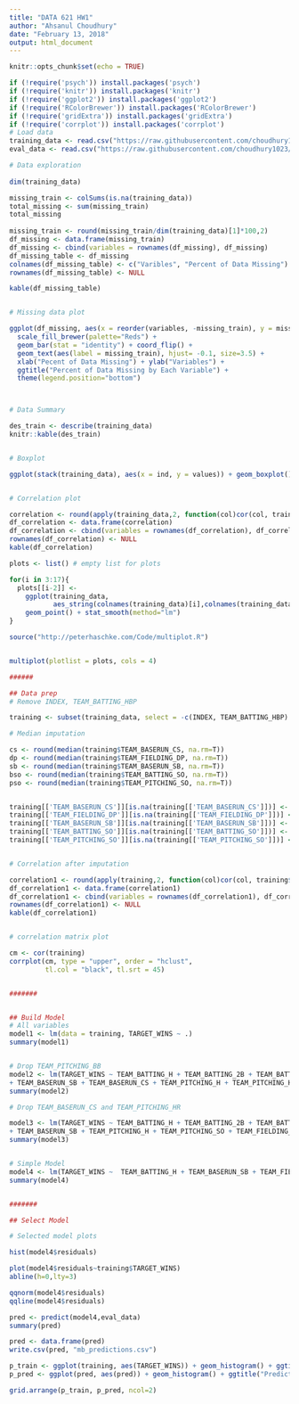 ---
title: "DATA 621 HW1"
author: "Ahsanul Choudhury"
date: "February 13, 2018"
output: html_document
---

```{r setup, include=FALSE}
knitr::opts_chunk$set(echo = TRUE)
```

```{r}
if (!require('psych')) install.packages('psych')
if (!require('knitr')) install.packages('knitr')
if (!require('ggplot2')) install.packages('ggplot2')
if (!require('RColorBrewer')) install.packages('RColorBrewer')
if (!require('gridExtra')) install.packages('gridExtra')
if (!require('corrplot')) install.packages('corrplot')
# Load data
training_data <- read.csv("https://raw.githubusercontent.com/choudhury1023/DATA-621/master/HW%201/moneyball-training-data.csv")
eval_data <- read.csv("https://raw.githubusercontent.com/choudhury1023/DATA-621/master/HW%201/moneyball-evaluation-data.csv")

# Data exploration
 
dim(training_data)

missing_train <- colSums(is.na(training_data))
total_missing <- sum(missing_train)
total_missing
                         
missing_train <- round(missing_train/dim(training_data)[1]*100,2)
df_missing <- data.frame(missing_train)
df_missing <- cbind(variables = rownames(df_missing), df_missing)
df_missing_table <- df_missing
colnames(df_missing_table) <- c("Varibles", "Percent of Data Missing")
rownames(df_missing_table) <- NULL

kable(df_missing_table)


# Missing data plot

ggplot(df_missing, aes(x = reorder(variables, -missing_train), y = missing_train, fill=factor(missing_train))) + 
  scale_fill_brewer(palette="Reds") +
  geom_bar(stat = "identity") + coord_flip() + 
  geom_text(aes(label = missing_train), hjust= -0.1, size=3.5) +
  xlab("Pecent of Data Missing") + ylab("Variables") +
  ggtitle("Percent of Data Missing by Each Variable") +
  theme(legend.position="bottom")



# Data Summary

des_train <- describe(training_data)
knitr::kable(des_train)


# Boxplot

ggplot(stack(training_data), aes(x = ind, y = values)) + geom_boxplot() + coord_flip()


# Correlation plot

correlation <- round(apply(training_data,2, function(col)cor(col, training_data$TARGET_WINS)),2)
df_correlation <- data.frame(correlation)
df_correlation <- cbind(variables = rownames(df_correlation), df_correlation)
rownames(df_correlation) <- NULL
kable(df_correlation)

plots <- list() # empty list for plots

for(i in 3:17){
  plots[[i-2]] <- 
    ggplot(training_data,
           aes_string(colnames(training_data)[i],colnames(training_data)[2])) + 
    geom_point() + stat_smooth(method="lm")
}

source("http://peterhaschke.com/Code/multiplot.R")


multiplot(plotlist = plots, cols = 4)

######

## Data prep
# Remove INDEX, TEAM_BATTING_HBP

training <- subset(training_data, select = -c(INDEX, TEAM_BATTING_HBP) )

# Median imputation

cs <- round(median(training$TEAM_BASERUN_CS, na.rm=T))
dp <- round(median(training$TEAM_FIELDING_DP, na.rm=T))
sb <- round(median(training$TEAM_BASERUN_SB, na.rm=T))
bso <- round(median(training$TEAM_BATTING_SO, na.rm=T))
pso <- round(median(training$TEAM_PITCHING_SO, na.rm=T))


training[['TEAM_BASERUN_CS']][is.na(training[['TEAM_BASERUN_CS']])] <- cs
training[['TEAM_FIELDING_DP']][is.na(training[['TEAM_FIELDING_DP']])] <- dp
training[['TEAM_BASERUN_SB']][is.na(training[['TEAM_BASERUN_SB']])] <- sb
training[['TEAM_BATTING_SO']][is.na(training[['TEAM_BATTING_SO']])] <- bso
training[['TEAM_PITCHING_SO']][is.na(training[['TEAM_PITCHING_SO']])] <- pso


# Correlation after imputation

correlation1 <- round(apply(training,2, function(col)cor(col, training$TARGET_WINS)),2)
df_correlation1 <- data.frame(correlation1)
df_correlation1 <- cbind(variables = rownames(df_correlation1), df_correlation1)
rownames(df_correlation1) <- NULL
kable(df_correlation1)


# correlation matrix plot

cm <- cor(training)
corrplot(cm, type = "upper", order = "hclust", 
         tl.col = "black", tl.srt = 45)


#######


## Build Model
# All variables
model1 <- lm(data = training, TARGET_WINS ~ .)
summary(model1)


# Drop TEAM_PITCHING_BB
model2 <- lm(TARGET_WINS ~ TEAM_BATTING_H + TEAM_BATTING_2B + TEAM_BATTING_3B + TEAM_BATTING_HR + TEAM_BATTING_BB + TEAM_BATTING_SO
+ TEAM_BASERUN_SB + TEAM_BASERUN_CS + TEAM_PITCHING_H + TEAM_PITCHING_HR + TEAM_PITCHING_SO + TEAM_FIELDING_E + TEAM_FIELDING_DP, data = training)
summary(model2)

# Drop TEAM_BASERUN_CS and TEAM_PITCHING_HR

model3 <- lm(TARGET_WINS ~ TEAM_BATTING_H + TEAM_BATTING_2B + TEAM_BATTING_3B + TEAM_BATTING_HR + TEAM_BATTING_BB + TEAM_BATTING_SO
+ TEAM_BASERUN_SB + TEAM_PITCHING_H + TEAM_PITCHING_SO + TEAM_FIELDING_E + TEAM_FIELDING_DP, data = training)
summary(model3)


# Simple Model
model4 <- lm(TARGET_WINS ~  TEAM_BATTING_H + TEAM_BASERUN_SB + TEAM_FIELDING_DP + TEAM_FIELDING_E, training)
summary(model4)


#######

## Select Model

# Selected model plots

hist(model4$residuals)

plot(model4$residuals~training$TARGET_WINS)
abline(h=0,lty=3)

qqnorm(model4$residuals)
qqline(model4$residuals)

pred <- predict(model4,eval_data)
summary(pred)

pred <- data.frame(pred)
write.csv(pred, "mb_predictions.csv")

p_train <- ggplot(training, aes(TARGET_WINS)) + geom_histogram() + ggtitle("Training Win") 
p_pred <- ggplot(pred, aes(pred)) + geom_histogram() + ggtitle("Predicted Win")

grid.arrange(p_train, p_pred, ncol=2)

```